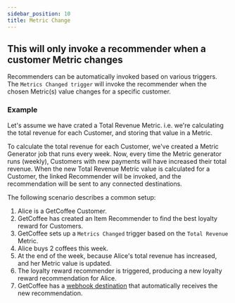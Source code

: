 ```yaml
---
sidebar_position: 10
title: Metric Change
---
```


## This will only invoke a recommender when a customer Metric changes

Recommenders can be automatically invoked based on various triggers.
The `Metrics Changed trigger` will invoke the recommender when the chosen Metric(s) value changes for a specific customer.

### Example

Let's assume we have crated a Total Revenue Metric. i.e. we're calculating the total revenue for each Customer,
and storing that value in a Metric.

To calculate the total revenue for each Customer, we've created a Metric Generator job that runs every week.
Now, every time the Metric generator runs (weekly), Customers with new payments will have increased their total revenue.
When the new Total Revenue Metric value is calculated for a Customer, 
the linked Recommender will be invoked, and the recommendation will be sent to any connected destinations.

The following scenario describes a common setup:

1. Alice is a GetCoffee Customer.
1. GetCoffee has created an Item Recommender to find the best loyalty reward for Customers.
1. GetCoffee sets up a `Metrics Changed` trigger based on the `Total Revenue` Metric.
1. Alice buys 2 coffees this week.
1. At the end of the week, because Alice's total revenue has increased, and her Metric value is updated.
1. The loyalty reward recommender is triggered, producing a new loyalty reward recommendation for Alice.
1. GetCoffee has a [webhook destination](../../../integrations/destinations/webhooks) that automatically receives the new recommendation.